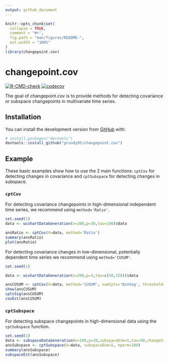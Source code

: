 ```yaml
---
output: github_document
---
```


<!-- README.md is generated from README.Rmd. Please edit that file -->

```r
knitr::opts_chunk$set(
  collapse = TRUE,
  comment = "#>",
  fig.path = "man/figures/README-",
  out.width = "100%"
)
library(changepoint.cov)
```

# changepoint.cov

<!-- badges: start -->

[![R-CMD-check](https://github.com/grundy95/changepoint.cov/workflows/R-CMD-check/badge.svg)](https://github.com/grundy95/changepoint.cov/actions)
[![codecov](https://codecov.io/gh/grundy95/changepoint.cov/branch/main/graph/badge.svg?token=8OBZFDTM3E)](https://codecov.io/gh/grundy95/changepoint.cov)

<!-- badges: end -->

The goal of changepoint.cov is to provide methods for detecting covariance or subspace changepoints in multivariate time series.

## Installation

<!-- You can install the released version of changepoint.cov from [CRAN](https://CRAN.R-project.org) with: -->

<!-- ``` r -->
<!-- install.packages("changepoint.cov") -->
<!-- ``` -->


You can install the development version from [GitHub](https://github.com/) with:

``` r
# install.packages("devtools")
devtools::install_github("grundy95/changepoint.cov")
```

## Example

These basic examples show how to use the 2 main functions: `cptCov` for detecting changes in covariance and `cptSubspace` for detecting changes in subspace.

### `cptCov`
For detecting covariance changepoints in high-dimensional independent time series, we recommend using `method='Ratio'`.

```r
set.seed(1)
data <- wishartDataGeneration(n=200,p=30,tau=100)$data

ansRatio <- cptCov(X=data, method='Ratio')
summary(ansRatio)
plot(ansRatio)
```

For detecting covariance changes in low-dimensional, potentially dependent time series we recommend using `method='CUSUM'`.

```r
set.seed(1)

data <- wishartDataGeneration(n=200,p=3,tau=c(50,150))$data

ansCUSUM <- cptCov(X=data, method='CUSUM', numCpts='BinSeg', threshold='Manual', thresholdValue=7)
show(ansCUSUM)
cptsSig(ansCUSUM)
covEst(ansCUSUM)
```

### `cptSubspace`
For detecting subspace changepoints in high-dimensional data using the `cptSubspace` function.

```r
set.seed(1)
data <- subspaceDataGeneration(n=100,p=20,subspaceDim=5,tau=50,changeSize=0.5*sqrt(5))$data
ansSubspace <- cptSubspace(X=data, subspaceDim=5, nperm=100)
summary(ansSubspace)
subspaceEst(ansSubspace)
```
<!-- What is special about using `README.Rmd` instead of just `README.md`? You can include R chunks like so: -->

<!-- ```{r cars} -->
<!-- summary(cars) -->
<!-- ``` -->

<!-- You'll still need to render `README.Rmd` regularly, to keep `README.md` up-to-date. `devtools::build_readme()` is handy for this. You could also use GitHub Actions to re-render `README.Rmd` every time you push. An example workflow can be found here: <https://github.com/r-lib/actions/tree/master/examples>. -->

<!-- You can also embed plots, for example: -->

<!-- ```{r pressure, echo = FALSE} -->
<!-- plot(pressure) -->
<!-- ``` -->

<!-- In that case, don't forget to commit and push the resulting figure files, so they display on GitHub and CRAN. -->
